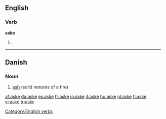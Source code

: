 ==English==

===Verb===
'''aske'''

# {{obsolete spelling of|ask}}

[[Category:English verbs]]

----

==Danish==

===Noun===
{{infl|da|noun}}

# [[ash]] (solid remains of a fire)

{{tbot entry|Danish|ash|2008|May|da}}

[[af:aske]]
[[da:aske]]
[[es:aske]]
[[fr:aske]]
[[io:aske]]
[[it:aske]]
[[hu:aske]]
[[pl:aske]]
[[fi:aske]]
[[vi:aske]]
[[tr:aske]]